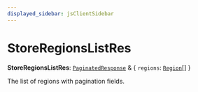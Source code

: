 ```yaml
---
displayed_sidebar: jsClientSidebar
---
```



# StoreRegionsListRes

 **StoreRegionsListRes**: [`PaginatedResponse`](internal.PaginatedResponse-1.mdx) & { `regions`: [`Region`](../classes/internal.Region.mdx)[]  }

The list of regions with pagination fields.
